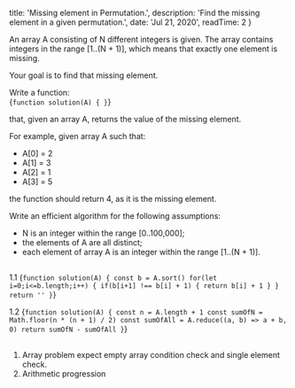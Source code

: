 
  title: 'Missing element in Permutation.',
  description: 'Find the missing element in a given permutation.',
  date: 'Jul 21, 2020',
  readTime: 2 
}


An array A consisting of N different integers is given. The array contains integers in the range [1..(N + 1)], which means that exactly one element is missing.  

Your goal is to find that missing element.

Write a function:  
<CodeBlock>{`
function solution(A) {
}
`}</CodeBlock>

that, given an array A, returns the value of the missing element.  

For example, given array A such that:

- A[0] = 2
- A[1] = 3
- A[2] = 1
- A[3] = 5

the function should return 4, as it is the missing element.  

Write an efficient algorithm for the following assumptions:  

- N is an integer within the range [0..100,000];
- the elements of A are all distinct;
- each element of array A is an integer within the range [1..(N + 1)].

## <AnchorLink label="Points to be Taken" name />

1.1
<CodeBlock>{`
function solution(A) {
    const b = A.sort()
    for(let i=0;i<=b.length;i++) {
        if(b[i+1] !== b[i] + 1) {
            return b[i] + 1
        }
    }
    return ''
}
`}</CodeBlock>


1.2
<CodeBlock>{`
function solution(A) {
    const n = A.length + 1
    const sumOfN = Math.floor(n * (n + 1) / 2)
    const sumOfAll = A.reduce((a, b) => a + b, 0)
    return sumOfN - sumOfAll
}
`}</CodeBlock>

## <AnchorLink label="Points to be Taken" name />
1. Array problem expect empty array condition check and single element check.
1. <ExternalLink url="https://en.wikipedia.org/wiki/Arithmetic_progression">Arithmetic progression</ExternalLink> 

